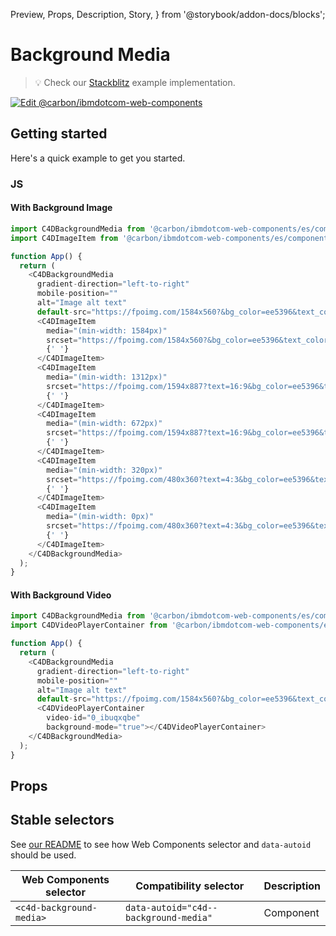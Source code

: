   Preview,
  Props,
  Description,
  Story,
} from '@storybook/addon-docs/blocks';

# Background Media

> 💡 Check our
> [Stackblitz](https://stackblitz.com/github/carbon-design-system/carbon-for-ibm-dotcom/tree/main/packages/web-components/examples/stackblitz/components-react/background-media)
> example implementation.

[![Edit @carbon/ibmdotcom-web-components](https://developer.stackblitz.com/img/open_in_stackblitz.svg)](https://stackblitz.com/github/carbon-design-system/carbon-for-ibm-dotcom/tree/main/packages/web-components/examples/stackblitz/components-react/background-media)

## Getting started

Here's a quick example to get you started.

### JS

#### With Background Image

```javascript
import C4DBackgroundMedia from '@carbon/ibmdotcom-web-components/es/components-react/background-media/background-media';
import C4DImageItem from '@carbon/ibmdotcom-web-components/es/components-react/image/image-item';

function App() {
  return (
    <C4DBackgroundMedia
      gradient-direction="left-to-right"
      mobile-position=""
      alt="Image alt text"
      default-src="https://fpoimg.com/1584x560?&bg_color=ee5396&text_color=161616">
      <C4DImageItem
        media="(min-width: 1584px)"
        srcset="https://fpoimg.com/1584x560?&bg_color=ee5396&text_color=161616">
        {' '}
      </C4DImageItem>
      <C4DImageItem
        media="(min-width: 1312px)"
        srcset="https://fpoimg.com/1594x887?text=16:9&bg_color=ee5396&text_color=161616">
        {' '}
      </C4DImageItem>
      <C4DImageItem
        media="(min-width: 672px)"
        srcset="https://fpoimg.com/1594x887?text=16:9&bg_color=ee5396&text_color=161616">
        {' '}
      </C4DImageItem>
      <C4DImageItem
        media="(min-width: 320px)"
        srcset="https://fpoimg.com/480x360?text=4:3&bg_color=ee5396&text_color=161616">
        {' '}
      </C4DImageItem>
      <C4DImageItem
        media="(min-width: 0px)"
        srcset="https://fpoimg.com/480x360?text=4:3&bg_color=ee5396&text_color=161616">
        {' '}
      </C4DImageItem>
    </C4DBackgroundMedia>
  );
}
```

#### With Background Video

```javascript
import C4DBackgroundMedia from '@carbon/ibmdotcom-web-components/es/components-react/background-media/background-media';
import C4DVideoPlayerContainer from '@carbon/ibmdotcom-web-components/es/components-react/video-player/video-player-container';

function App() {
  return (
    <C4DBackgroundMedia
      gradient-direction="left-to-right"
      mobile-position=""
      alt="Image alt text"
      default-src="https://fpoimg.com/1584x560?&bg_color=ee5396&text_color=161616">
      <C4DVideoPlayerContainer
        video-id="0_ibuqxqbe"
        background-mode="true"></C4DVideoPlayerContainer>
    </C4DBackgroundMedia>
  );
}
```

## Props

<Props of={PropTypesRef} />

## Stable selectors

See
[our README](https://github.com/carbon-design-system/carbon-for-ibm-dotcom/tree/main/packages/web-components#stable-selectors-for-analytics-and-integratione2e-testing-in-web-components)
to see how Web Components selector and `data-autoid` should be used.

| Web Components selector  | Compatibility selector                | Description |
| ------------------------ | ------------------------------------- | ----------- |
| `<c4d-background-media>` | `data-autoid="c4d--background-media"` | Component   |

<Description markdown={contributing} />

